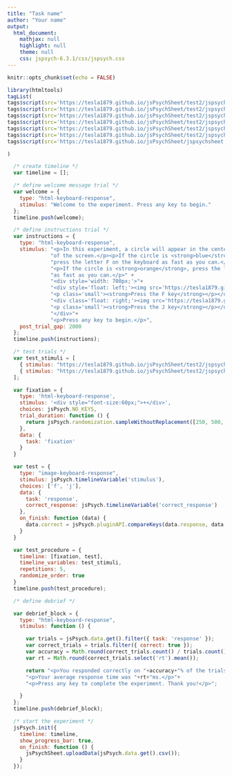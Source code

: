```yaml
---
title: "Task name"
author: "Your name"
output:
  html_document:
    mathjax: null
    highlight: null
    theme: null
    css: jspsych-6.3.1/css/jspsych.css
---
```


```r
knitr::opts_chunk$set(echo = FALSE)
```

```r
library(htmltools)
tagList(
tags$script(src='https://tesla1879.github.io/jsPsychSheet/test2/jspsych-6.3.1/jspsych.js'),
tags$script(src='https://tesla1879.github.io/jsPsychSheet/test2/jspsych-6.3.1/plugins/jspsych-html-keyboard-response.js'),
tags$script(src='https://tesla1879.github.io/jsPsychSheet/test2/jspsych-6.3.1/plugins/jspsych-html-button-response.js'),
tags$script(src='https://tesla1879.github.io/jsPsychSheet/test2/jspsych-6.3.1/plugins/jspsych-image-keyboard-response.js'),
tags$script(src='https://tesla1879.github.io/jsPsychSheet/test2/jspsych-6.3.1/plugins/jspsych-preload.js'),
tags$script(src='https://tesla1879.github.io/jsPsychSheet/test2/jspsych-6.3.1/plugins/jspsych-fullscreen.js'),
tags$script(src='https://tesla1879.github.io/jsPsychSheet/jspsychsheet.js'),

)
```


```js
  /* create timeline */
  var timeline = [];

  /* define welcome message trial */
  var welcome = {
    type: "html-keyboard-response",
    stimulus: "Welcome to the experiment. Press any key to begin."
  };
  timeline.push(welcome);

  /* define instructions trial */
  var instructions = {
    type: "html-keyboard-response",
    stimulus: "<p>In this experiment, a circle will appear in the center " +
              "of the screen.</p><p>If the circle is <strong>blue</strong>, " +
              "press the letter F on the keyboard as fast as you can.</p>" +
              "<p>If the circle is <strong>orange</strong>, press the letter J " +
              "as fast as you can.</p>" +
              "<div style='width: 700px;'>"+
              "<div style='float: left;'><img src='https://tesla1879.github.io/jsPsychSheet/test2/jspsych-6.3.1/examples/img/blue.png'></img>" +
              "<p class='small'><strong>Press the F key</strong></p></div>" +
              "<div class='float: right;'><img src='https://tesla1879.github.io/jsPsychSheet/test2/jspsych-6.3.1/examples/img/orange.png'></img>" +
              "<p class='small'><strong>Press the J key</strong></p></div>" +
              "</div>"+
              "<p>Press any key to begin.</p>",
    post_trial_gap: 2000
  };
  timeline.push(instructions);

  /* test trials */
  var test_stimuli = [
    { stimulus: "https://tesla1879.github.io/jsPsychSheet/test2/jspsych-6.3.1/examples/img/blue.png", correct_response: 'f' },
    { stimulus: "https://tesla1879.github.io/jsPsychSheet/test2/jspsych-6.3.1/examples/img/orange.png", correct_response: 'j' }
  ];

  var fixation = {
    type: 'html-keyboard-response',
    stimulus: '<div style="font-size:60px;">+</div>',
    choices: jsPsych.NO_KEYS,
    trial_duration: function () {
      return jsPsych.randomization.sampleWithoutReplacement([250, 500, 750, 1000, 1250, 1500, 1750, 2000], 1)[0];
    },
    data: {
      task: 'fixation'
    }
  }

  var test = {
    type: "image-keyboard-response",
    stimulus: jsPsych.timelineVariable('stimulus'),
    choices: ['f', 'j'],
    data: {
      task: 'response',
      correct_response: jsPsych.timelineVariable('correct_response')
    },
    on_finish: function (data) {
      data.correct = jsPsych.pluginAPI.compareKeys(data.response, data.correct_response);
    }
  }

  var test_procedure = {
    timeline: [fixation, test],
    timeline_variables: test_stimuli,
    repetitions: 5,
    randomize_order: true
  }
  timeline.push(test_procedure);

  /* define debrief */

  var debrief_block = {
    type: "html-keyboard-response",
    stimulus: function () {

      var trials = jsPsych.data.get().filter({ task: 'response' });
      var correct_trials = trials.filter({ correct: true });
      var accuracy = Math.round(correct_trials.count() / trials.count() * 100);
      var rt = Math.round(correct_trials.select('rt').mean());

      return "<p>You responded correctly on "+accuracy+"% of the trials.</p>"+
      "<p>Your average response time was "+rt+"ms.</p>"+
      "<p>Press any key to complete the experiment. Thank you!</p>";

    }
  };
  timeline.push(debrief_block);

  /* start the experiment */
  jsPsych.init({
    timeline: timeline,
    show_progress_bar: true,
    on_finish: function () {
      jsPsychSheet.uploadData(jsPsych.data.get().csv());
    }
  });
```







